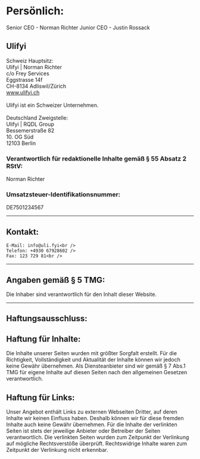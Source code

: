 # Persönlich:
  Senior CEO - Norman Richter
  Junior CEO - Justin Rossack
## __Ulifyi__
  Schweiz Hauptsitz: <br />
  Ulifyi | Norman Richter <br />
  c/o Frey Services <br />
  Eggstrasse 14f <br />
  CH-8134 Adliswil/Zürich <br />
  www.ulifyi.ch <br /> <br />
  Ulifyi ist ein Schweizer Unternehmen. <br /><br />
Deutschland Zweigstelle: <br />
Ulifyi | RQDL Group <br/>
Bessemerstraße 82 <br />
10. OG Süd <br />
12103 Berlin <br />
  
### __Verantwortlich für redaktionelle Inhalte gemäß § 55 Absatz 2 RStV:__<br />
  Norman Richter

  ### __Umsatzsteuer-Identifikationsnummer:__<br />
  DE7501234567

---

## __Kontakt__:
    E-Mail: info@uli.fyi<br />
    Telefon: +4930 67928602 />
    Fax: 123 729 81<br />

---

## Angaben gemäß § 5 TMG:
Die Inhaber sind verantwortlich für den Inhalt dieser Website.

---

## __Haftungsausschluss:__

## __Haftung für Inhalte:__

Die Inhalte unserer Seiten wurden mit größter Sorgfalt erstellt. Für die Richtigkeit, Vollständigkeit und Aktualität der Inhalte können wir jedoch keine Gewähr übernehmen. Als Diensteanbieter sind wir gemäß § 7 Abs.1 TMG für eigene Inhalte auf diesen Seiten nach den allgemeinen Gesetzen verantwortlich.

## __Haftung für Links:__
Unser Angebot enthält Links zu externen Webseiten Dritter, auf deren Inhalte wir keinen Einfluss haben. Deshalb können wir für diese fremden Inhalte auch keine Gewähr übernehmen. Für die Inhalte der verlinkten Seiten ist stets der jeweilige Anbieter oder Betreiber der Seiten verantwortlich. Die verlinkten Seiten wurden zum Zeitpunkt der Verlinkung auf mögliche Rechtsverstöße überprüft. Rechtswidrige Inhalte waren zum Zeitpunkt der Verlinkung nicht erkennbar.
